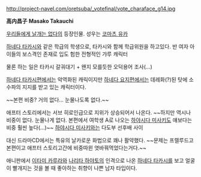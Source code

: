 http://project-navel.com/oretsuba/_votefinal/vote_charaface_g14.jpg

'''高内昌子'''
'''Masako Takauchi'''

[[우리들에게 날개는 없다]]의 등장인물. 성우는 [[코마츠 유카]]

[[하네다 타카시]]와 같은 학급의 학생으로, 타카시와 함께 학급위원을 하고있다.
반 여자 아이들의 보스격인 존재로 입도 험한 전형적인 갸루 캐릭터

물론 하는 일은 타카시 갈궈대기 + 왠지 모를듯한 오덕용어 조사(...)

[[하네다 타카시]]편에서는 악역화된 캐릭이지만 [[하네다 요지]]편에서는 데레화(?)된 탓에 소수파의 지지를 받고 있는 캐릭터이다.

~~본편 비중? 거의 없다... 눈물나도록 없다.~~

애프터 스토리에서는 서브 히로인급으로 지위가 상승되어서 나온다. ~~하지만 역시나 비중이 없다. 눈물나게 없다. 본편에서 여학생 A로 나오는 [[하야시다 미사키]]도 얘보다는 비중 훨씬 높다(...)~~
[[하야시다 미사키]]와는 다도부 선후배 사이

대신 드라마CD에서는 특유의 날카로운 화법으로 꽤나 활약했다. ~~문제는 프렐루드고 본편이고 애프터 스토리고간에 비중따윈 엿바꿔먹었다는거다.~~

애니판에서 [[이타미 카루라]]와 [[나리타 하야토]]의 인격으로 나온 [[하네다 타카시]]를 보고 얼굴이 빨개지는 것을 볼 때 좋아하는 취향이 나쁜 남자 타입이다.
